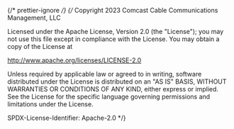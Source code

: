 ﻿{/* prettier-ignore */}
{/*
Copyright 2023 Comcast Cable Communications Management, LLC

Licensed under the Apache License, Version 2.0 (the "License");
you may not use this file except in compliance with the License.
You may obtain a copy of the License at

http://www.apache.org/licenses/LICENSE-2.0

Unless required by applicable law or agreed to in writing, software
distributed under the License is distributed on an "AS IS" BASIS,
WITHOUT WARRANTIES OR CONDITIONS OF ANY KIND, either express or implied.
See the License for the specific language governing permissions and
limitations under the License.

SPDX-License-Identifier: Apache-2.0
\*/}


<Meta of={KeyStories} />

<Title />

An extension of the Button component that represents an individual key on a keyboard

## Source

https://github.com/rdkcentral/Lightning-UI-Components/blob/develop/packages/@lightningjs/ui-components/src/components/Key/Key.js

## Usage

The Key component takes in a title or icon which can be automatically pushed to the Keyboard component's input field.

```js
import { Key } from '@lightningjs/ui-components';

class Basic extends lng.Component {
  static _template() {
    return {
      Key: {
        type: Key
      }
    };
  }
}
```

## API

### Properties

| name       | type     | required | default   | description                                                                                                                                                                                                           |
| ---------- | -------- | -------- | --------- | --------------------------------------------------------------------------------------------------------------------------------------------------------------------------------------------------------------------- |
| icon       | string   | false    | null      | url for icon                                                                                                                                                                                                          |
| onEnter    | function | false    | undefined | if defined, will be invoked when enter is pressed while focused on the `Key` component. When defined, the `$onSoftKey` and `$toggleKeyboard` events will not be emitted from the key (see Events section below)       |
| size       | string   | false    | sm        | Used to determine the with of the key. Accepts: `sm`, `md`, `lg`, `xl`, `xxl`.                                                                                                                                        |
| toggle     | boolean  | false    | undefined | If true, pressing the key will trigger the $toggleKeyboard event. If false, the key will trigger the $onSoftKey event                                                                                                 |
| keySpacing | number   | false    | 0         | The horizontal spacing between each key in a [Keyboard](?path=/docs/components-keyboard--docs). This value is factored intot he width of the key so that it aligns with with the borders of other keys in a Keyboard. |

### Style Properties

| name       | type             | description                                                                                    |
| ---------- | ---------------- | ---------------------------------------------------------------------------------------------- |
| baseWidth  | number           | The base width of a key. This value will be multiplied based on the `size` property of the key |
| iconWidth  | number           | width set to all icons                                                                         |
| iconHeight | number           | height set to all icons                                                                        |
| minWidth   | number           | used as a fallback width if no width is passed into the component and `fixed` is false         |
| paddingX   | number           | space between the button horizontal edge and the content                                       |
| textStyle  | string \| object | text style to apply to the title                                                               |

### Events

#### `$onSoftKey({ key: string, toggle: boolean })`

Fired when the enter key is pressed while focused on a `Key` component. An event will be emitted
via Lightning's `fireAncestors` with an object of the `Key`'s `title` and `toggle` property values.
If a funciton is passed to the `Key`'s `onEnter` property, that function will be invoked and the
`$onSoftKey` event will not be emitted.

#### `$toggleKeyboard({ key: string, toggle: boolean })`

Fired when the enter key is pressed while focused on a `Key` component with its `toggle` property
set to `true`. If a funciton is passed to the `Key`'s `onEnter` property, that function will be invoked and the
`$toggleKeyboard` event will not be emitted.
